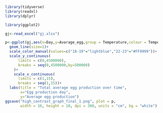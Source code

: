 ```r
library(tidyverse)
library(readxl)
library(dplyr)
```

```r
library(ggplot2)
```


```r
gj<-read_excel("gj.xlsx")
```

```r
p<-ggplot(gj,aes(x=Day,y=Avarage_egg,group = Temperature,colour = Temperature))+
  geom_line(size=1)+
  scale_color_manual(values=c("18-19"="lightblue","22-23"="#FF9999"))+
  scale_y_continuous(
      limits = c(0,4500000),
      breaks = seq(0,4500000,by=500000)
    )+
    scale_x_continuous(
      limits = c(1,15),
      breaks = seq(1,15))+
  labs(title = "Total average egg production over time",
       x="Egg production day",
       y="Average egg production")
ggsave("high_contrast_graph_final_1.png", plot = p,
       width = 16, height = 10, dpi = 300, units = "cm", bg = "white")
  
```







